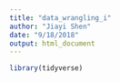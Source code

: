 ```yaml
---
title: "data_wrangling_i"
author: "Jiayi Shen"
date: "9/18/2018"
output: html_document
---
```


```r
library(tidyverse)
```
